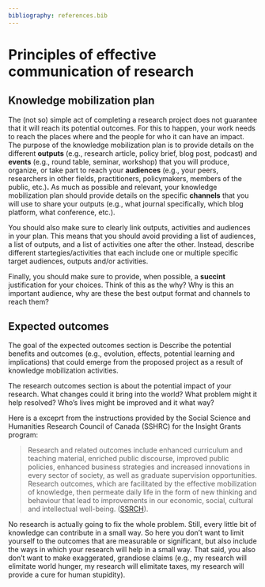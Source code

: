 ```yaml
---
bibliography: references.bib
---
```


# Principles of effective communication of research

## Knowledge mobilization plan

The (not so) simple act of completing a research project does not guarantee that it will reach its potential outcomes. For this to happen, your work needs to reach the places where and the people for who it can have an impact. The purpose of the knowledge mobilization plan is to provide details on the different **outputs** (e.g., research article, policy brief, blog post, podcast) and **events** (e.g., round table, seminar, workshop) that you will produce, organize, or take part to reach your **audiences** (e.g., your peers, researchers in other fields, practitioners, policymakers, members of the public, etc.)**.** As much as possible and relevant, your knowledge mobilization plan should provide details on the specific **channels** that you will use to share your outputs (e.g., what journal specifically, which blog platform, what conference, etc.).

You should also make sure to clearly link outputs, activities and audiences in your plan. This means that you should avoid providing a list of audiences, a list of outputs, and a list of activities one after the other. Instead, describe different startegies/activities that each include one or multiple specific target audiences, outputs and/or activities.

Finally, you should make sure to provide, when possible, a **succint** justification for your choices. Think of this as the why? Why is this an important audience, why are these the best output format and channels to reach them?

## Expected outcomes

The goal of the expected outcomes section is Describe the potential benefits and outcomes (e.g., evolution, effects, potential learning and implications) that could emerge from the proposed project as a result of knowledge mobilization activities.

The research outcomes section is about the potential impact of your research. What changes could it bring into the world? What problem might it help resolved? Who's lives might be improved and it what way?

Here is a exceprt from the instructions provided by the Social Science and Humanities Research Council of Canada (SSHRC) for the Insight Grants program:

> Research and related outcomes include enhanced curriculum and teaching material, enriched public discourse, improved public policies, enhanced business strategies and increased innovations in every sector of society, as well as graduate supervision opportunities. Research outcomes, which are facilitated by the effective mobilization of knowledge, then permeate daily life in the form of new thinking and behaviour that lead to improvements in our economic, social, cultural and intellectual well-being. ([SSRCH](https://www.sshrc-crsh.gc.ca/funding-financement/instructions/ig-ss/applicant-candidat-eng.aspx#outcomes-resultats)).

No research is actually going to fix the whole problem. Still, every little bit of knowledge can contribute in a small way. So here you don't want to limit yourself to the outcomes that are measurable or significant, but also include the ways in which your research will help in a small way. That said, you also don't want to make exaggerated, grandiose claims (e.g., my research will elimitate world hunger, my research will elimitate taxes, my research will provide a cure for human stupidity).
